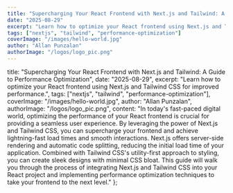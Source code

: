 ```yaml
---
title: "Supercharging Your React Frontend with Next.js and Tailwind: A Guide to Performance Optimization"
date: "2025-08-29"
excerpt: "Learn how to optimize your React frontend using Next.js and Tailwind CSS for improved performance."
tags: ["nextjs", "tailwind", "performance-optimization"]
coverImage: "/images/hello-world.jpg"
author: "Allan Punzalan"
authorImage: "/logos/logo_pic.png"
---
```


title: "Supercharging Your React Frontend with Next.js and Tailwind: A Guide to Performance Optimization",
date: "2025-08-29",
excerpt: "Learn how to optimize your React frontend using Next.js and Tailwind CSS for improved performance.",
tags: ["nextjs", "tailwind", "performance-optimization"],
coverImage: "/images/hello-world.jpg",
author: "Allan Punzalan",
authorImage: "/logos/logo_pic.png",
content: "In today's fast-paced digital world, optimizing the performance of your React frontend is crucial for providing a seamless user experience. By leveraging the power of Next.js and Tailwind CSS, you can supercharge your frontend and achieve lightning-fast load times and smooth interactions. Next.js offers server-side rendering and automatic code splitting, reducing the initial load time of your application. Combined with Tailwind CSS's utility-first approach to styling, you can create sleek designs with minimal CSS bloat. This guide will walk you through the process of integrating Next.js and Tailwind CSS into your React project and implementing performance optimization techniques to take your frontend to the next level."
};